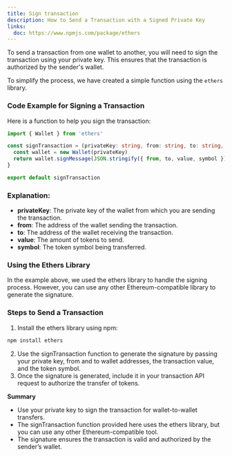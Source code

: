 ```yaml
---
title: Sign transaction
description: How to Send a Transaction with a Signed Private Key
links:
  doc: https://www.npmjs.com/package/ethers
---
```


To send a transaction from one wallet to another, you will need to sign the transaction using your private key. This ensures that the transaction is authorized by the sender's wallet.

To simplify the process, we have created a simple function using the `ethers` library.

### Code Example for Signing a Transaction

Here is a function to help you sign the transaction:

```typescript
import { Wallet } from 'ethers'

const signTransaction = (privateKey: string, from: string, to: string, value: number, symbol: string) => {
  const wallet = new Wallet(privateKey)
  return wallet.signMessage(JSON.stringify({ from, to, value, symbol }))
}

export default signTransaction
```

### Explanation:

* **privateKey**: The private key of the wallet from which you are sending the transaction.
* **from**: The address of the wallet sending the transaction.
* **to**: The address of the wallet receiving the transaction.
* **value**: The amount of tokens to send.
* **symbol**: The token symbol being transferred.

### Using the Ethers Library

In the example above, we used the ethers library to handle the signing process. However, you can use any other Ethereum-compatible library to generate the signature.

### Steps to Send a Transaction

1.	Install the ethers library using npm:
```bash
npm install ethers
```
2.	Use the signTransaction function to generate the signature by passing your private key, from and to wallet addresses, the transaction value, and the token symbol.
3.	Once the signature is generated, include it in your transaction API request to authorize the transfer of tokens.

**Summary**

* Use your private key to sign the transaction for wallet-to-wallet transfers.
* The signTransaction function provided here uses the ethers library, but you can use any other Ethereum-compatible tool.
* The signature ensures the transaction is valid and authorized by the sender’s wallet.


